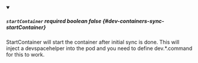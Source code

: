 
<details className="config-field" data-expandable="false" open>
<summary>

##### `startContainer` <span class="config-field-required" data-required="false">required</span> <span class="config-field-type">boolean</span> <span class="config-field-default">false</span> <span class="config-field-enum"></span> {#dev-containers-sync-startContainer}

StartContainer will start the container after initial sync is done. This will
inject a devspacehelper into the pod and you need to define dev.*.command for
this to work.

</summary>



</details>
